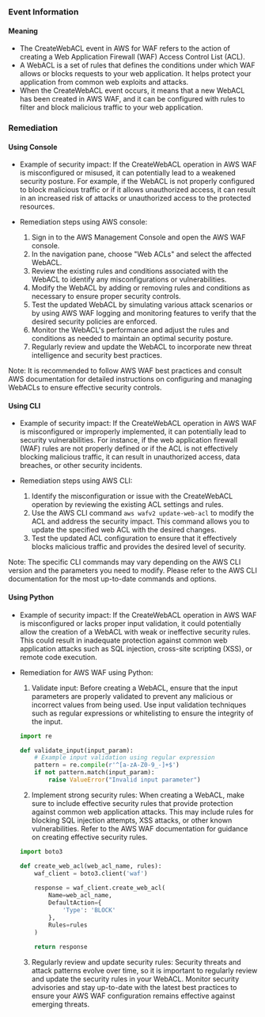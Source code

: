 
### Event Information

#### Meaning

- The CreateWebACL event in AWS for WAF refers to the action of creating a Web Application Firewall (WAF) Access Control List (ACL).
- A WebACL is a set of rules that defines the conditions under which WAF allows or blocks requests to your web application. It helps protect your application from common web exploits and attacks.
- When the CreateWebACL event occurs, it means that a new WebACL has been created in AWS WAF, and it can be configured with rules to filter and block malicious traffic to your web application.

### Remediation

#### Using Console

- Example of security impact: If the CreateWebACL operation in AWS WAF is misconfigured or misused, it can potentially lead to a weakened security posture. For example, if the WebACL is not properly configured to block malicious traffic or if it allows unauthorized access, it can result in an increased risk of attacks or unauthorized access to the protected resources.

- Remediation steps using AWS console:
  1. Sign in to the AWS Management Console and open the AWS WAF console.
  2. In the navigation pane, choose "Web ACLs" and select the affected WebACL.
  3. Review the existing rules and conditions associated with the WebACL to identify any misconfigurations or vulnerabilities.
  4. Modify the WebACL by adding or removing rules and conditions as necessary to ensure proper security controls.
  5. Test the updated WebACL by simulating various attack scenarios or by using AWS WAF logging and monitoring features to verify that the desired security policies are enforced.
  6. Monitor the WebACL's performance and adjust the rules and conditions as needed to maintain an optimal security posture.
  7. Regularly review and update the WebACL to incorporate new threat intelligence and security best practices.

Note: It is recommended to follow AWS WAF best practices and consult AWS documentation for detailed instructions on configuring and managing WebACLs to ensure effective security controls.

#### Using CLI

- Example of security impact: If the CreateWebACL operation in AWS WAF is misconfigured or improperly implemented, it can potentially lead to security vulnerabilities. For instance, if the web application firewall (WAF) rules are not properly defined or if the ACL is not effectively blocking malicious traffic, it can result in unauthorized access, data breaches, or other security incidents.

- Remediation steps using AWS CLI:
  1. Identify the misconfiguration or issue with the CreateWebACL operation by reviewing the existing ACL settings and rules.
  2. Use the AWS CLI command `aws wafv2 update-web-acl` to modify the ACL and address the security impact. This command allows you to update the specified web ACL with the desired changes.
  3. Test the updated ACL configuration to ensure that it effectively blocks malicious traffic and provides the desired level of security.

Note: The specific CLI commands may vary depending on the AWS CLI version and the parameters you need to modify. Please refer to the AWS CLI documentation for the most up-to-date commands and options.

#### Using Python

- Example of security impact: If the CreateWebACL operation in AWS WAF is misconfigured or lacks proper input validation, it could potentially allow the creation of a WebACL with weak or ineffective security rules. This could result in inadequate protection against common web application attacks such as SQL injection, cross-site scripting (XSS), or remote code execution.

- Remediation for AWS WAF using Python:
  1. Validate input: Before creating a WebACL, ensure that the input parameters are properly validated to prevent any malicious or incorrect values from being used. Use input validation techniques such as regular expressions or whitelisting to ensure the integrity of the input.
  
  ```python
  import re
  
  def validate_input(input_param):
      # Example input validation using regular expression
      pattern = re.compile(r'^[a-zA-Z0-9_-]+$')
      if not pattern.match(input_param):
          raise ValueError("Invalid input parameter")
  ```
  
  2. Implement strong security rules: When creating a WebACL, make sure to include effective security rules that provide protection against common web application attacks. This may include rules for blocking SQL injection attempts, XSS attacks, or other known vulnerabilities. Refer to the AWS WAF documentation for guidance on creating effective security rules.
  
  ```python
  import boto3
  
  def create_web_acl(web_acl_name, rules):
      waf_client = boto3.client('waf')
      
      response = waf_client.create_web_acl(
          Name=web_acl_name,
          DefaultAction={
              'Type': 'BLOCK'
          },
          Rules=rules
      )
      
      return response
  ```
  
  3. Regularly review and update security rules: Security threats and attack patterns evolve over time, so it is important to regularly review and update the security rules in your WebACL. Monitor security advisories and stay up-to-date with the latest best practices to ensure your AWS WAF configuration remains effective against emerging threats.

